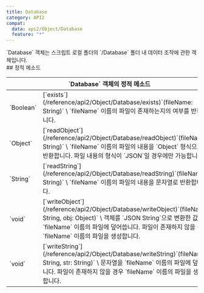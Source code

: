 ```yaml
---
title: Database
category: API2
compat:
  data: api2/Object/Database
  feature: "*"
---
```


<Section>
  `Database` 객체는 스크립트 로컬 폴더의 `/Database` 폴더 내 데이터 조작에 관한 객체입니다.
</Section>
<Section>
  ## 정적 메소드

  <Table>
    <Thead>
      <Tr>
        <Th colSpan="2">`Database` 객체의 정적 메소드</Th>
      </Tr>
    </Thead>
    <Tbody>
      <Tr>
        <Td><span>`Boolean`</span></Td>
        <Td>
          [`exists`](/reference/api2/Object/Database/exists)`(fileName: String)` \
          `fileName` 이름의 파일이 존재하는지의 여부를 반환합니다.
        </Td>
      </Tr>
      <Tr>
        <Td><span>`Object`</span></Td>
        <Td>
          [`readObject`](/reference/api2/Object/Database/readObject)`(fileName: String)` \
          `fileName` 이름의 파일의 내용을 `Object` 형식으로 반환합니다. 파일 내용의 형식이 `JSON`일 경우에만 가능합니다.
        </Td>
      </Tr>
      <Tr>
        <Td><span>`String`</span></Td>
        <Td>
          [`readString`](/reference/api2/Object/Database/readString)`(fileName: String)` \
          `fileName` 이름의 파일의 내용을 문자열로 반환합니다.
        </Td>
      </Tr>
      <Tr>
        <Td><span>`void`</span></Td>
        <Td>
          [`writeObject`](/reference/api2/Object/Database/writeObject)`(fileName: String, obj: Object)` \
          객체를 `JSON String`으로 변환한 값을 `fileName` 이름의 파일에 덮어씁니다. 파일이 존재하지 않을 경우 `fileName` 이름의 파일을 생성합니다.
        </Td>
      </Tr>
      <Tr>
        <Td><span>`void`</span></Td>
        <Td>
          [`writeString`](/reference/api2/Object/Database/writeString)`(fileName: String, str: String)` \
          문자열을 `fileName` 이름의 파일에 덮어씁니다. 파일이 존재하지 않을 경우 `fileName` 이름의 파일을 생성합니다.
        </Td>
      </Tr>
    </Tbody>
  </Table>
</Section>